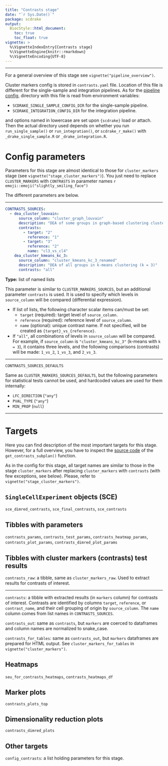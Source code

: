 ```yaml
---
title: "Contrasts stage"
date: "`r Sys.Date()`"
package: scdrake
output:
  BiocStyle::html_document:
    toc: true
    toc_float: true
vignette: >
  %\VignetteIndexEntry{Contrasts stage}
  %\VignetteEngine{knitr::rmarkdown}
  %\VignetteEncoding{UTF-8}  
---
```


***

For a general overview of this stage see `vignette("pipeline_overview")`.

Cluster markers config is stored in `contrasts.yaml` file. Location of this file is different for the
single-sample and integration pipelines. As for the [pipeline config](config_pipeline.html), directory with this file
is read from environment variables:

- `SCDRAKE_SINGLE_SAMPLE_CONFIG_DIR` for the single-sample pipeline.
- `SCDRAKE_INTEGRATION_CONFIG_DIR` for the integration pipeline.

and options named in lowercase are set upon `{scdrake}` load or attach. Then the actual directory used depends on
whether you run `run_single_sample()` or `run_integration()`, or `scdrake_r_make()` with `_drake_single_sample.R` or
`_drake_integration.R`.

# Config parameters

Parameters for this stage are almost identical to those for `cluster_markers` stage
(see `vignette("stage_cluster_markers")`). You just need to replace `CLUSTER_MARKERS` with
`CONTRASTS` in parameter names `r emoji::emoji("slightly_smiling_face")`

The different parameters are below.

***

```yaml
CONTRASTS_SOURCES:
  - dea_cluster_louvain:
      source_column: "cluster_graph_louvain"
      description: "DEA of some groups in graph-based clustering clustering (Louvain alg.)"
      contrasts:
        - target: "2"
          reference: "1"
        - target: "3"
          reference: "2"
          name: "cl3_vs_cl4"
    dea_cluster_kmeans_kc_3:
      source_column: "cluster_kmeans_kc_3_renamed"
      description: "DEA of all groups in k-means clustering (k = 3)"
      contrasts: "all"
```

**Type:** list of named lists

This parameter is similar to `CLUSTER_MARKERS_SOURCES`, but an additional parameter `contrasts` is used.
It is used to specify which levels in `source_column` will be compared (differential expression).

- If list of lists, the following character scalar items can/must be set:
  - `target` (required): target level of `source_column`.
  - `reference` (required): reference level of `source_column`.
  - `name` (optional): unique contrast name. If not specified, will be created as `{target}_vs_{reference}`.
- If `"all"`, all combinations of levels in `source_column` will be compared.
  For example, if `source_column` is `"cluster_kmeans_kc_3"` (k-means with `k = 3`),
  it contains three levels, and the following comparisons (contrasts) will be made:
  `1_vs_2`, `1_vs_3`, and `2_vs_3`.

***

`CONTRASTS_SOURCES_DEFAULTS`

Same as `CLUSTER_MARKERS_SOURCES_DEFAULTS`, but the following parameters for statistical tests cannot be used,
and hardcoded values are used for them internally:

- `LFC_DIRECTION` (`"any"`)
- `PVAL_TYPE` (`"any"`)
- `MIN_PROP` (`null`)

***

# Targets

Here you can find description of the most important targets for this stage.
However, for a full overview, you have to inspect the
[source code](https://github.com/bioinfocz/scdrake/blob/main/R/plans_common.R) of the
`get_contrasts_subplan()` function.

As in the config for this stage, all target names are similar to those in the stage `cluster_markers`
after replacing `cluster_markers` with `contrasts` (with few exceptions, see below).
Please, refer to `vignette("stage_cluster_markers")`.

## `SingleCellExperiment` objects (SCE)

`sce_dimred_contrasts`, `sce_final_contrasts`, `sce_contrasts`

## Tibbles with parameters

`contrasts_params`, `contrasts_test_params`, `contrasts_heatmap_params`, `contrasts_plot_params`,
`contrasts_dimred_plot_params`

## Tibbles with cluster markers (contrasts) test results

`contrasts_raw`: a tibble, same as `cluster_markers_raw`. Used to extract results for contrasts of interest.

***

`contrasts`: a tibble with extracted results (in `markers` column) for contrasts of interest.
Contrasts are identified by columns `target`, `reference`, or `contrast_name`, and their cell grouping of origin by
`source_column`. The `name` column comes from list names in `CONTRASTS_SOURCES`.

`contrasts_out`: same as `contrasts`, but `markers` are coerced to dataframes and column names are normalized to snake_case.

`contrasts_for_tables`: same as `contrasts_out`, but `markers` dataframes are prepared for HTML output.
See `cluster_markers_for_tables` in `vignette("cluster_markers")`.

## Heatmaps

`seu_for_contrasts_heatmaps`, `contrasts_heatmaps_df`

## Marker plots

`contrasts_plots_top`

## Dimensionality reduction plots

`contrasts_dimred_plots`

## Other targets

`config_contrasts`: a list holding parameters for this stage.
